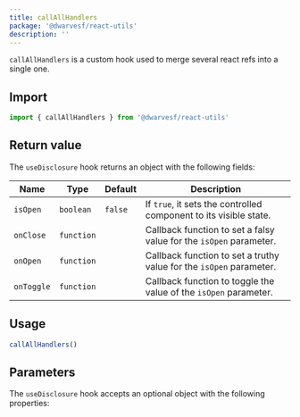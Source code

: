 ```yaml
---
title: callAllHandlers
package: '@dwarvesf/react-utils'
description: ''
---
```


`callAllHandlers` is a custom hook used to merge several react refs into a
single one.

## Import

```js
import { callAllHandlers } from '@dwarvesf/react-utils'
```

## Return value

The `useDisclosure` hook returns an object with the following fields:

| Name       | Type       | Default | Description                                                         |
| ---------- | ---------- | ------- | ------------------------------------------------------------------- |
| `isOpen`   | `boolean`  | `false` | If `true`, it sets the controlled component to its visible state.   |
| `onClose`  | `function` |         | Callback function to set a falsy value for the `isOpen` parameter.  |
| `onOpen`   | `function` |         | Callback function to set a truthy value for the `isOpen` parameter. |
| `onToggle` | `function` |         | Callback function to toggle the value of the `isOpen` parameter.    |

## Usage

```js
callAllHandlers()
```

## Parameters

The `useDisclosure` hook accepts an optional object with the following
properties:

<PropsTable of="useDisclosure" />
